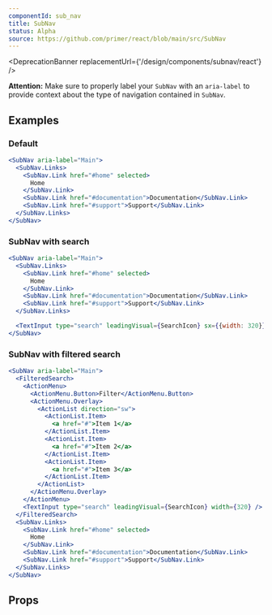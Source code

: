```yaml
---
componentId: sub_nav
title: SubNav
status: Alpha
source: https://github.com/primer/react/blob/main/src/SubNav
---
```



<DeprecationBanner replacementUrl={'/design/components/subnav/react'} />

**Attention:** Make sure to properly label your `SubNav` with an `aria-label` to provide context about the type of navigation contained in `SubNav`.

## Examples

### Default

```jsx live
<SubNav aria-label="Main">
  <SubNav.Links>
    <SubNav.Link href="#home" selected>
      Home
    </SubNav.Link>
    <SubNav.Link href="#documentation">Documentation</SubNav.Link>
    <SubNav.Link href="#support">Support</SubNav.Link>
  </SubNav.Links>
</SubNav>
```

### SubNav with search

```jsx live
<SubNav aria-label="Main">
  <SubNav.Links>
    <SubNav.Link href="#home" selected>
      Home
    </SubNav.Link>
    <SubNav.Link href="#documentation">Documentation</SubNav.Link>
    <SubNav.Link href="#support">Support</SubNav.Link>
  </SubNav.Links>

  <TextInput type="search" leadingVisual={SearchIcon} sx={{width: 320}} />
</SubNav>
```

### SubNav with filtered search

```jsx live
<SubNav aria-label="Main">
  <FilteredSearch>
    <ActionMenu>
      <ActionMenu.Button>Filter</ActionMenu.Button>
      <ActionMenu.Overlay>
        <ActionList direction="sw">
          <ActionList.Item>
            <a href="#">Item 1</a>
          </ActionList.Item>
          <ActionList.Item>
            <a href="#">Item 2</a>
          </ActionList.Item>
          <ActionList.Item>
            <a href="#">Item 3</a>
          </ActionList.Item>
        </ActionList>
      </ActionMenu.Overlay>
    </ActionMenu>
    <TextInput type="search" leadingVisual={SearchIcon} width={320} />
  </FilteredSearch>
  <SubNav.Links>
    <SubNav.Link href="#home" selected>
      Home
    </SubNav.Link>
    <SubNav.Link href="#documentation">Documentation</SubNav.Link>
    <SubNav.Link href="#support">Support</SubNav.Link>
  </SubNav.Links>
</SubNav>
```

## Props

<ComponentProps data={data} />
